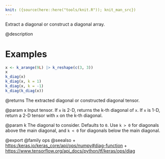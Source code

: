 ```yaml
---
knit: ({source(here::here("tools/knit.R")); knit_man_src})
---
```

Extract a diagonal or construct a diagonal array.

@description

# Examples
```r
x <- k_arange(9L) |> k_reshape(c(3, 3))
x
k_diag(x)
k_diag(x, k = 1)
k_diag(x, k = -1)
k_diag(k_diag(x))
```

@returns
The extracted diagonal or constructed diagonal tensor.

@param x
Input tensor. If `x` is 2-D, returns the k-th diagonal of `x`.
If `x` is 1-D, return a 2-D tensor with `x` on the k-th diagonal.

@param k
The diagonal to consider. Defaults to `0`. Use `k > 0` for diagonals
above the main diagonal, and `k < 0` for diagonals below
the main diagonal.

@export
@family ops
@seealso
+ <https:/keras.io/keras_core/api/ops/numpy#diag-function>
+ <https://www.tensorflow.org/api_docs/python/tf/keras/ops/diag>
